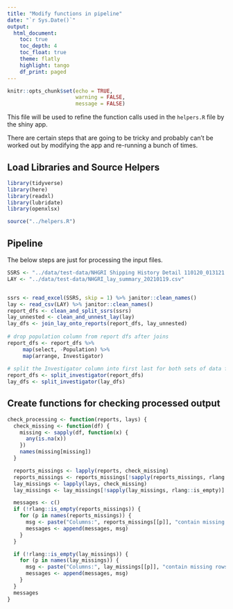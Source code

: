 ```yaml
---
title: "Modify functions in pipeline"
date: "`r Sys.Date()`"
output:
  html_document:
    toc: true
    toc_depth: 4
    toc_float: true
    theme: flatly
    highlight: tango
    df_print: paged
---
```


```r
knitr::opts_chunk$set(echo = TRUE,
                      warning = FALSE,
                      message = FALSE)
```

This file will be used to refine the function calls used in the `helpers.R` 
file by the shiny app. 

There are certain steps that are going to be tricky and probably can't be
worked out by modifying the app and re-running a bunch of times.

## Load Libraries and Source Helpers

```r
library(tidyverse)
library(here)
library(readxl)
library(lubridate)
library(openxlsx)

source("../helpers.R")
```

## Pipeline

The below steps are just for processing the input files.

```r
SSRS <- "../data/test-data/NHGRI Shipping History Detail 110120_013121.xlsx"
LAY <- "../data/test-data/NHGRI_lay_summary_20210119.csv"


ssrs <- read_excel(SSRS, skip = 1) %>% janitor::clean_names()
lay <- read_csv(LAY) %>% janitor::clean_names()
report_dfs <- clean_and_split_ssrs(ssrs)
lay_unnested <- clean_and_unnest_lay(lay)
lay_dfs <- join_lay_onto_reports(report_dfs, lay_unnested)
     
# drop population column from report dfs after joins
report_dfs <- report_dfs %>%
     map(select, -Population) %>%
     map(arrange, Investigator)
     
# split the Investigator column into first last for both sets of data frames
report_dfs <- split_investigator(report_dfs)
lay_dfs <- split_investigator(lay_dfs)
```

## Create functions for checking processed output

```r

check_processing <- function(reports, lays) {
  check_missing <- function(df) {
    missing <- sapply(df, function(x) {
      any(is.na(x))
    })
    names(missing[missing])
  }

  reports_missings <- lapply(reports, check_missing)
  reports_missings <- reports_missings[!sapply(reports_missings, rlang::is_empty)] %>% lapply(paste, collapse = ",")
  lay_missings <- lapply(lays, check_missing)
  lay_missings <- lay_missings[!sapply(lay_missings, rlang::is_empty)] %>% lapply(paste, collapse = ",")

  messages <- c()
  if (!rlang::is_empty(reports_missings)) {
    for (p in names(reports_missings)) {
      msg <- paste("Columns:", reports_missings[[p]], "contain missing rows in", p, "Research Intent table. Check data.")
      messages <- append(messages, msg)
    }
  }

  if (!rlang::is_empty(lay_missings)) {
    for (p in names(lay_missings)) {
      msg <- paste("Columns:", lay_missings[[p]], "contain missing rows in", p, "Lay Summary table. Check data.")
      messages <- append(messages, msg)
    }
  }
  messages
}
```


